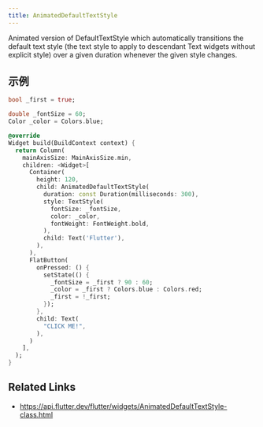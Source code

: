 ```yaml
---
title: AnimatedDefaultTextStyle
---
```


Animated version of DefaultTextStyle which automatically transitions the default text style (the text style to apply to descendant Text widgets without explicit style) over a given duration whenever the given style changes.

## 示例

```dart liveslice=AnimatedDefaultTextStyle
bool _first = true;

double _fontSize = 60;
Color _color = Colors.blue;

@override
Widget build(BuildContext context) {
  return Column(
    mainAxisSize: MainAxisSize.min,
    children: <Widget>[
      Container(
        height: 120,
        child: AnimatedDefaultTextStyle(
          duration: const Duration(milliseconds: 300),
          style: TextStyle(
            fontSize: _fontSize,
            color: _color,
            fontWeight: FontWeight.bold,
          ),
          child: Text('Flutter'),
        ),
      ),
      FlatButton(
        onPressed: () {
          setState(() {
            _fontSize = _first ? 90 : 60;
            _color = _first ? Colors.blue : Colors.red;
            _first = !_first;
          });
        },
        child: Text(
          "CLICK ME!",
        ),
      )
    ],
  );
}
```

## Related Links

- https://api.flutter.dev/flutter/widgets/AnimatedDefaultTextStyle-class.html
